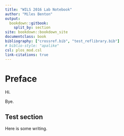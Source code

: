 ```yaml
---
title: "WILS 2016 Lab Notebook"
author: "Miles Benton"
output:
  bookdown::gitbook: 
    split_by: section
site: bookdown::bookdown_site
documentclass: book
bibliography: ["crossref.bib", "test_reflibrary.bib"]
# biblio-style: "apalike"
csl: plos_mod.csl
link-citations: true
---
```


# Preface {-}

Hi.

Bye.

## Test section {-}

Here is some writing.


